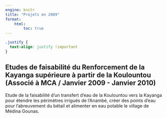 ```yaml
---
engine: knitr
title: "Projets en 2009"
format: 
    html:
        toc: true
---
```


```css
.justify {
  text-align: justify !important
}
```

## Etudes de faisabilité du Renforcement de la Kayanga supérieure à partir de la Koulountou (Associé à MCA / Janvier 2009 - Janvier 2010)
Etude de la faisabilité d’un transfert d’eau de la Koulountou vers la Kayanga pour étendre les périmètres irrigués de l’Anambé, créer des points d’eau pour l’abreuvement du bétail et alimenter en eau potable le village de Médina Gounas.
